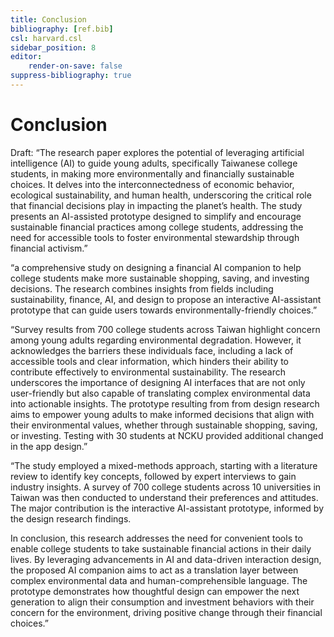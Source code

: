 ```yaml
---
title: Conclusion
bibliography: [ref.bib]
csl: harvard.csl
sidebar_position: 8
editor:
    render-on-save: false
suppress-bibliography: true
---
```


# Conclusion

Draft: "The research paper explores the potential of leveraging artificial intelligence (AI) to guide young adults, specifically Taiwanese college students, in making more environmentally and financially sustainable choices. It delves into the interconnectedness of economic behavior, ecological sustainability, and human health, underscoring the critical role that financial decisions play in impacting the planet's health. The study presents an AI-assisted prototype designed to simplify and encourage sustainable financial practices among college students, addressing the need for accessible tools to foster environmental stewardship through financial activism."


"a comprehensive study on designing a financial AI companion to help college students make more sustainable shopping, saving, and investing decisions. The research combines insights from fields including sustainability, finance, AI, and design to propose an interactive AI-assistant prototype that can guide users towards environmentally-friendly choices."

"Survey results from 700 college students across Taiwan highlight concern among young adults regarding environmental degradation. However, it acknowledges the barriers these individuals face, including a lack of accessible tools and clear information, which hinders their ability to contribute effectively to environmental sustainability. The research underscores the importance of designing AI interfaces that are not only user-friendly but also capable of translating complex environmental data into actionable insights. The prototype resulting from from design research aims to empower young adults to make informed decisions that align with their environmental values, whether through sustainable shopping, saving, or investing. Testing with 30 students at NCKU provided additional changed in the app design."

"The study employed a mixed-methods approach, starting with a literature review to identify key concepts, followed by expert interviews to gain industry insights. A survey of 700 college students across 10 universities in Taiwan was then conducted to understand their preferences and attitudes. The major contribution is the interactive AI-assistant prototype, informed by the design research findings.

In conclusion, this research addresses the need for convenient tools to enable college students to take sustainable financial actions in their daily lives. By leveraging advancements in AI and data-driven interaction design, the proposed AI companion aims to act as a translation layer between complex environmental data and human-comprehensible language. The prototype demonstrates how thoughtful design can empower the next generation to align their consumption and investment behaviors with their concern for the environment, driving positive change through their financial choices."